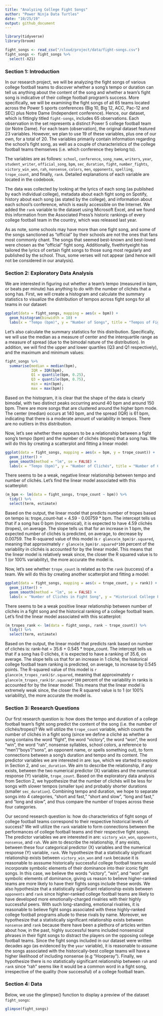 ```yaml
---
title: "Analyzing College Fight Songs"
author: "Power Ninja Data Turtles"
date: "10/25/19"
output: github_document
---
```


```r
library(tidyverse)
library(broom)

fight_songs <- read_csv("/cloud/project/data/fight-songs.csv")
fight_songs <- fight_songs %>%
  select(-X21)
```

### Section 1: Introduction

In our research project, we will be analyzing the fight songs of various college football teams to discover whether a song's tempo or duration can tell us anything about the content of the song and whether a team's fight song is indicative of their college football program's success. More specifically, we will be examining the fight songs of all 65 teams located across the Power 5 sports conferences (Big 10, Big 12, ACC, Pac-12 and SEC) plus Notre Dame (Independent conference). Hence, our dataset, which is fittingly titled `fight-songs`, includes 65 observations. Each observation in the set represents a distinct Power 5 college football team (or Notre Dame). For each team (observation), the original dataset featured 23 variables. However, we plan to use 19 of these variables, plus one of our own, for a total of 20. The variables primarily contain information regarding the school’s fight song, as well as a couple of characteristics of the college football teams themselves (i.e. which conference they belong to).
  
The variables are as follows: `school`, `conference`, `song_name`, `writers`, `year`, `student_writer`, `official_song`, `bpm`, `sec_duration`, `fight`, `number_fights`, `victory_win_won`, `rah`, `nonsense`, `colors`, `men`, `opponents`, `spelling`, `trope_count`, and finally, `rank`. Detailed explanations of each variable are located in the codebook.
  
The data was collected by looking at the lyrics of each song (as published by each individual college), metadata about each fight song on Spotify, history about each song (as stated by the college), and information about each school’s conference, which is easily accessible on the Internet. We added the `rank` variable to the dataset using Microsoft Excel, and we found this information from the Associated Press’s historic rankings of every college football team in the country, which was released last year.

As as note, some schools may have more than one fight song, and some of the songs sanctioned as "official" by their schools are not the ones that fans most commonly chant. The songs that seemed best-known and best-loved were chosen as the "official" fight song. Additionally, fivethirtyeight has tailored the lyrics of certain fight songs to those sung most regularly and published by the school. Thus, some verses will not appear (and hence will not be considered in our analysis).
  
### Section 2: Exploratory Data Analysis

We are interested in figuring out whether a team's tempo (measured in bpm, or beats per minute) has anything to do with the number of clichés that a song has. First, we will create a histogram and calculate the summary statistics to visualize the distribution of tempos across fight songs for all teams in our dataset:

```r
ggplot(data = fight_songs, mapping = aes(x = bpm)) + 
  geom_histogram(binwidth = 10) + 
  labs(x = "Tempo (bpm)", y = "Number of Songs", title = "Tempos of Fight Songs of College Football Teams")
```

Let's also calculate the summary statistics for this distribution. Specifically, we will use the median as a measure of center and the interquartile range as a measure of spread (due to the bimodal nature of the distribution). In addition, we will find the upper and lower quartiles (Q3 and Q1 respectively), and the maximum and minimum values:

```r
fight_songs %>%
  summarise(median = median(bpm), 
            IQR = IQR(bpm), 
            Q1 = quantile(bpm, 0.25), 
            Q3 = quantile(bpm, 0.75), 
            min = min(bpm), 
            max = max(bpm))
```

Based on the histogram, it is clear that the shape of the data is clearly bimodal, with two distinct peaks occurring around 40 bpm and around 150 bpm. There are more songs that are clustered around the higher bpm mode. The center (median) occurs at 140 bpm, and the spread (IQR) is 61 bpm, indicating that there is a moderate amount of variability in tempos. There are no outliers in this distribution.

Now, let's see whether there appears to be a relationship between a fight song's tempo (bpm) and the number of clichés (tropes) that a song has. We will do this by creating a scatterplot and fitting a linear model:

```r
ggplot(data = fight_songs, mapping = aes(x = bpm, y = trope_count)) +
  geom_jitter() +
  geom_smooth(method = "lm", se = FALSE) +
  labs(x = "Tempo (bpm)", y = "Number of Clichés", title = "Number of Clichés vs. Tempo")
```

There seems to be a weak, negative linear relationship between tempo and number of clichés. Let's find the linear model associated with this scatterplot:

```r
(m_bpm <- lm(data = fight_songs, trope_count ~ bpm)) %>%
  tidy() %>%
  select(term, estimate)
```

Based on the output, the linear model that predicts number of tropes based on tempo is: trope_count-hat = 4.59 - 0.00759 * bpm. The intercept tells us that if a song has 0 bpm (nonsensical), it is expected to have 4.59 clichés (tropes), on average. The slope tells us that for an increase in 1 bpm, the expected number of clichés is predicted, on average, to decrease by 0.00759. The R-squared value of this model is `r glance(m_bpm)$r.squared`, meaning that approximately `r glance(m_bpm)$r.squared*100` percent of the variability in clichés is accounted for by the linear model. This means that the linear model is relatively weak since, the closer the R squared value is to 1 (or 100% variability), the more accurate the model is.

Now, let's see whether `trope_count` is related as to the `rank` (success) of a team. We will do this by creating another scatterplot and fitting a model:

```r
ggplot(data = fight_songs, mapping = aes(x = trope_count, y = rank)) +
  geom_jitter() +
  geom_smooth(method = "lm", se = FALSE) +
  labs(x = "Number of Clichés in Fight Song", y = "Historical College Football Team Ranking", title = "Historical College Football Team Ranking vs. Number of Clichés")
```

There seems to be a weak positive linear relationship between number of clichés in a fight song and the historical ranking of a college football team. Let's find the linear model associated with this scatterplot:

```r
(m_tropes_rank <- lm(data = fight_songs, rank ~ trope_count)) %>%
  tidy() %>%
  select(term, estimate)
```

Based on the output, the linear model that predicts rank based on number of clichés is: rank-hat = 35.6 + 0.545 * trope_count. The intercept tells us that if a song has 0 clichés, it is expected to have a ranking of 35.6, on average. The slope tells us that for an increase in 1 cliché, the historical college football team ranking is predicted, on average, to increase by 0.545 points. The R-squared value of this model is `r glance(m_tropes_rank)$r.squared`, meaning that approximately `r glance(m_tropes_rank)$r.squared*100` percent of the variability in ranks is accounted for by the linear model. This means that the linear model is extremely weak since, the closer the R squared value is to 1 (or 100% variability), the more accurate the model is.

### Section 3: Research Questions

Our first research question is: how does the tempo and duration of a college football team's fight song predict the content of the song (i.e. the number of clichés/tropes)? We will utilize the `trope_count` variable, which counts the number of clichés in a fight song (since we define a cliché as whether a song contains the word "fight", the word "victory", the word "won", the word "win", the word "rah", nonsense syllables, school colors, a reference to "men"/"boys"/"sons", an opponent name, or spells something out), to form connections between a song's duration and tempo and its content. The predictor variables we are interested in are: `bpm`, which we started to explore in Section 2, and `sec_duration`. We aim to describe the relationship, if any exists, between the two numerical predictor (X) variables and the numerical response (Y) variable, `trope_count`. Based on the exploratory data analysis from Section 2, we hypothesize that the number of clichés will be less for songs with slower tempos (smaller `bpm`) and probably shorter durations (smaller `sec_duration`). Combining tempo and duration, we hope to separate songs into 4 categories, "short and fast," "short and slow", "long and fast," and "long and slow", and thus compare the number of tropes across these four categories. 

Our second research question is: how do characteristics of fight songs of college football teams correspond to their respective historical levels of success? We will utilize the `rank` variable to form connections between the performances of college football teams and their respective fight songs. The predictor variables we are interested in are: `victory_win_won`, `opponents`, `nonsense`, and `rah`. We aim to describe the relationship, if any exists, between these four categorical predictor (X) variables and the numerical response (Y) variable, `rank`. We hypothesize that a statistically significant relationship exists between `victory_win_won` and `rank` because it is reasonable to asssume historically successful college football teams would incorporate symbolic elements of their dominance into their iconic fight songs. In this case, we believe the words "victory", "win", and "won" are symbolic elements of dominance, giving us reason to believe higher-ranked teams are more likely to have their fights songs include these words. We also hypothesize that a statistically significant relationship exists between `opponents` and `rank` since higher-ranked college football teams are likely to have developed more emotionally-charged rivalries with their highly successful peers. With such long-standing, emotional rivalries, it is reasonable to believe fight songs associated with these highly-ranked college football programs allude to these rivals by name. Moreover, we hypothesize that a statistically significant relationship exists between `nonsense` and `rank` because there have been a plethora of articles written about how, in the past, highly successful teams included nonsensical phrases in their fight songs to distract the players on the opposing college football teams. Since the fight songs included in our dataset were written decades ago (as evidenced by the `year` variable), it is reasonable to assume the songs associated with the historically-best college teams will have a higher likelihood of including nonsense (e.g "Hooperay"). Finally, we hypothesize there is no statistically significant relationship between `rah` and `rank` since "rah" seems like it would be a common word in a fight song, irrespective of the quality (how successful) of a college football team.

### Section 4: Data

Below, we use the glimpse() function to display a preview of the dataset `fight_songs`:

```r
glimpse(fight_songs)
```
